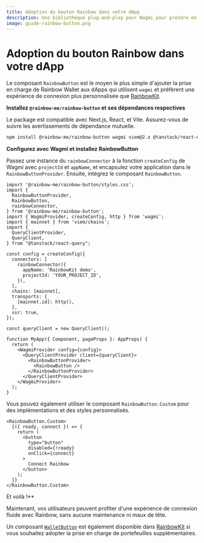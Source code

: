 ```yaml
---
title: Adoption du bouton Rainbow dans votre dApp
description: Une bibliothèque plug-and-play pour Wagmi pour prendre en charge les portefeuilles Rainbow dans votre dApp
image: guide-rainbow-button.png
---
```


# Adoption du bouton Rainbow dans votre dApp

Le composant `RainbowButton` est le moyen le plus simple d'ajouter la prise en charge de Rainbow Wallet aux dApps qui utilisent `wagmi` et préfèrent une expérience de connexion plus personnalisée que [RainbowKit](https://www.rainbowkit.com/docs/installation).

**Installez `@rainbow-me/rainbow-button` et ses dépendances respectives**

Le package est compatible avec Next.js, React, et Vite. Assurez-vous de suivre les avertissements de dépendance mutuelle.

```bash
npm install @rainbow-me/rainbow-button wagmi viem@2.x @tanstack/react-query
```

**Configurez avec Wagmi et installez RainbowButton**

Passez une instance du `rainbowConnector` à la fonction `createConfig` de Wagmi avec `projectId` et `appName`, et encapsulez votre application dans le `RainbowButtonProvider`. Ensuite, intégrez le composant `RainbowButton`.

```tsx
import '@rainbow-me/rainbow-button/styles.css';
import {
  RainbowButtonProvider,
  RainbowButton,
  rainbowConnector,
} from '@rainbow-me/rainbow-button';
import { WagmiProvider, createConfig, http } from 'wagmi';
import { mainnet } from 'viem/chains';
import {
  QueryClientProvider,
  QueryClient,
} from "@tanstack/react-query";

const config = createConfig({
  connectors: [
    rainbowConnector({
      appName: 'RainbowKit demo',
      projectId: 'YOUR_PROJECT_ID',
    }),
  ],
  chains: [mainnet],
  transports: {
    [mainnet.id]: http(),
  },
  ssr: true,
});

const queryClient = new QueryClient();

function MyApp({ Component, pageProps }: AppProps) {
  return (
    <WagmiProvider config={config}>
      <QueryClientProvider client={queryClient}>
        <RainbowButtonProvider>
          <RainbowButton />
        </RainbowButtonProvider>
      </QueryClientProvider>
    </WagmiProvider>
  );
}
```

Vous pouvez également utiliser le composant `RainbowButton.Custom` pour des implémentations et des styles personnalisés.

```tsx
<RainbowButton.Custom>
  {({ ready, connect }) => {
    return (
      <button
        type="button"
        disabled={!ready}
        onClick={connect}
      >
        Connect Rainbow
      </button>
    );
  }}
</RainbowButton.Custom>
```

Et voilà !\*\*

Maintenant, vos utilisateurs peuvent profiter d'une expérience de connexion fluide avec Rainbow, sans aucune maintenance ni maux de tête.

Un composant [`WalletButton`](https://www.rainbowkit.com/docs/wallet-button) est également disponible dans [RainbowKit](https://www.rainbowkit.com/docs/installation) si vous souhaitez adopter la prise en charge de portefeuilles supplémentaires.
